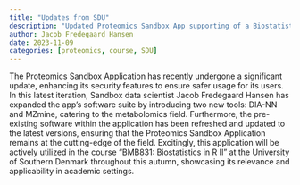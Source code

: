 ```yaml
---
title: "Updates from SDU"
description: "Updated Proteomics Sandbox App supporting of a Biostatistics course at SDU"
author: Jacob Fredegaard Hansen
date: 2023-11-09
categories: [proteomics, course, SDU]
---
```


The Proteomics Sandbox Application has recently undergone a significant update, enhancing its security features to ensure safer usage for its users. In this latest iteration, Sandbox data scientist Jacob Fredegaard Hansen has expanded the app's software suite by introducing two new tools: DIA-NN and MZmine, catering to the metabolomics field. Furthermore, the pre-existing software within the application has been refreshed and updated to the latest versions, ensuring that the Proteomics Sandbox Application remains at the cutting-edge of the field. Excitingly, this application will be actively utilized in the course "BMB831: Biostatistics in R II" at the University of Southern Denmark throughout this autumn, showcasing its relevance and applicability in academic settings.